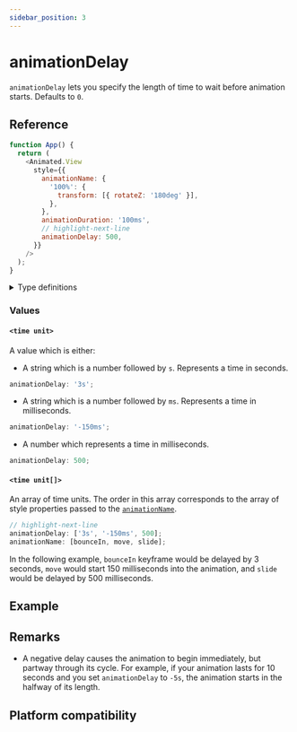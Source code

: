 ```yaml
---
sidebar_position: 3
---
```


# animationDelay

`animationDelay` lets you specify the length of time to wait before animation starts. Defaults to `0`.


<InteractiveExample
  src={AnimationDelayBasicSrc}
  component={AnimationDelayBasic}
/>

## Reference

```javascript
function App() {
  return (
    <Animated.View
      style={{
        animationName: {
          '100%': {
            transform: [{ rotateZ: '180deg' }],
          },
        },
        animationDuration: '100ms',
        // highlight-next-line
        animationDelay: 500,
      }}
    />
  );
}
```

<details>
<summary>Type definitions</summary>

```typescript
type TimeUnit = `${number}s` | `${number}ms` | number;

type CSSAnimationDelay = TimeUnit | TimeUnit[];
```

</details>

### Values

#### `<time unit>`

A value which is either:

- A string which is a number followed by `s`. Represents a time in seconds.

<Indent>

```typescript
animationDelay: '3s';
```

</Indent>

- A string which is a number followed by `ms`. Represents a time in milliseconds.

<Indent>

```typescript
animationDelay: '-150ms';
```

</Indent>

- A number which represents a time in milliseconds.

<Indent>

```typescript
animationDelay: 500;
```

</Indent>

#### `<time unit[]>`

An array of time units. The order in this array corresponds to the array of style properties passed to the [`animationName`](/docs/next/next/css-animations/animation-name).

```typescript
// highlight-next-line
animationDelay: ['3s', '-150ms', 500];
animationName: [bounceIn, move, slide];
```

In the following example, `bounceIn` keyframe would be delayed by 3 seconds, `move` would start 150 milliseconds into the animation, and `slide` would be delayed by 500 milliseconds.

## Example


<InteractiveExample src={AnimationDelaySrc} component={AnimationDelay} />

## Remarks

- A negative delay causes the animation to begin immediately, but partway through its cycle. For example, if your animation lasts for 10 seconds and you set `animationDelay` to `-5s`, the animation starts in the halfway of its length.

## Platform compatibility

<PlatformCompatibility android ios web />
